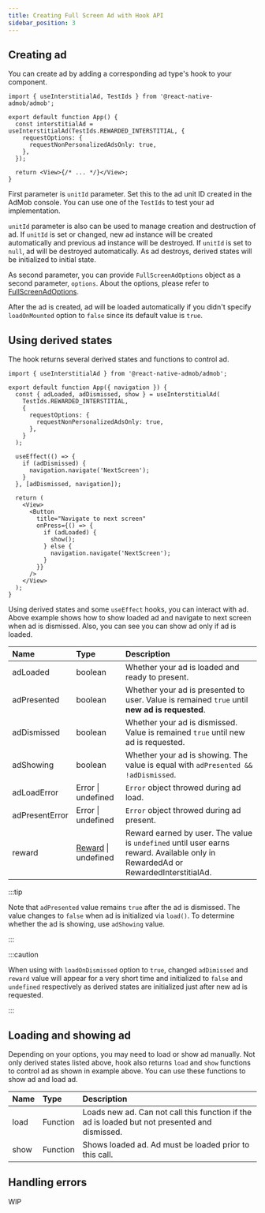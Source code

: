 ```yaml
---
title: Creating Full Screen Ad with Hook API
sidebar_position: 3
---
```


## Creating ad

You can create ad by adding a corresponding ad type's hook to your component.

```tsx {4-8}
import { useInterstitialAd, TestIds } from '@react-native-admob/admob';

export default function App() {
  const interstitialAd = useInterstitialAd(TestIds.REWARDED_INTERSTITIAL, {
    requestOptions: {
      requestNonPersonalizedAdsOnly: true,
    },
  });

  return <View>{/* ... */}</View>;
}
```

First parameter is `unitId` parameter. Set this to the ad unit ID created in the AdMob console. You can use one of the `TestIds` to test your ad implementation.

`unitId` parameter is also can be used to manage creation and destruction of ad.
If `unitId` is set or changed, new ad instance will be created automatically and previous ad instance will be destroyed.
If `unitId` is set to `null`, ad will be destroyed automatically. As ad destroys, derived states will be initialized to initial state.

As second parameter, you can provide `FullScreenAdOptions` object as a second parameter, `options`. About the options, please refer to [FullScreenAdOptions](/docs/api/types/FullScreenAdOptions).

After the ad is created, ad will be loaded automatically if you didn't specify `loadOnMounted` option to `false` since its default value is `true`.

## Using derived states

The hook returns several derived states and functions to control ad.

```tsx
import { useInterstitialAd } from '@react-native-admob/admob';

export default function App({ navigation }) {
  const { adLoaded, adDismissed, show } = useInterstitialAd(
    TestIds.REWARDED_INTERSTITIAL,
    {
      requestOptions: {
        requestNonPersonalizedAdsOnly: true,
      },
    }
  );

  useEffect(() => {
    if (adDismissed) {
      navigation.navigate('NextScreen');
    }
  }, [adDismissed, navigation]);

  return (
    <View>
      <Button
        title="Navigate to next screen"
        onPress={() => {
          if (adLoaded) {
            show();
          } else {
            navigation.navigate('NextScreen');
          }
        }}
      />
    </View>
  );
}
```

Using derived states and some `useEffect` hooks, you can interact with ad. Above example shows how to show loaded ad and navigate to next screen when ad is dismissed.
Also, you can see you can show ad only if ad is loaded.

| Name           | Type                     | Description                                                                                                                      |
| :------------- | :----------------------- | :------------------------------------------------------------------------------------------------------------------------------- |
| adLoaded       | boolean                  | Whether your ad is loaded and ready to present.                                                                                  |
| adPresented    | boolean                  | Whether your ad is presented to user. Value is remained `true` until **new ad is requested**.                                    |
| adDismissed    | boolean                  | Whether your ad is dismissed. Value is remained `true` until new ad is requested.                                                |
| adShowing      | boolean                  | Whether your ad is showing. The value is equal with `adPresented && !adDismissed`.                                               |
| adLoadError    | Error \| undefined       | `Error` object throwed during ad load.                                                                                           |
| adPresentError | Error \| undefined       | `Error` object throwed during ad present.                                                                                        |
| reward         | [Reward](#) \| undefined | Reward earned by user. The value is `undefined` until user earns reward. Available only in RewardedAd or RewardedInterstitialAd. |

:::tip

Note that `adPresented` value remains `true` after the ad is dismissed.
The value changes to `false` when ad is initialized via `load()`.
To determine whether the ad is showing, use `adShowing` value.

:::

:::caution

When using with `loadOnDismissed` option to `true`, changed `adDimissed` and `reward` value will appear for a very short time and initialized to `false` and `undefined` respectively as derived states are initialized just after new ad is requested.

:::

## Loading and showing ad

Depending on your options, you may need to load or show ad manually.
Not only derived states listed above, hook also returns `load` and `show` functions to control ad as shown in example above. You can use these functions to show ad and load ad.

| Name | Type     | Description                                                                                   |
| :--- | :------- | :-------------------------------------------------------------------------------------------- |
| load | Function | Loads new ad. Can not call this function if the ad is loaded but not presented and dismissed. |
| show | Function | Shows loaded ad. Ad must be loaded prior to this call.                                        |

## Handling errors

WIP
